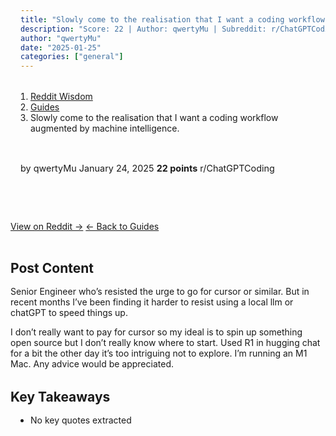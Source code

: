 ```yaml
---
title: "Slowly come to the realisation that I want a coding workflow augmented by machine intelligence."
description: "Score: 22 | Author: qwertyMu | Subreddit: r/ChatGPTCoding"
author: "qwertyMu"
date: "2025-01-25"
categories: ["general"]
---
```


<nav aria-label="breadcrumb">
  <ol class="breadcrumb">
    <li class="breadcrumb-item"><a href="../../../index.html">Reddit Wisdom</a></li>
    <li class="breadcrumb-item"><a href="../../index.html">Guides</a></li>
    <li class="breadcrumb-item active" aria-current="page">Slowly come to the realisation that I want a coding workflow augmented by machine intelligence.</li>
  </ol>
</nav>

<div class="post-meta">
  <span class="author">by qwertyMu</span>
  <span class="date">January 24, 2025</span>
  <span class="score">22 points</span>
  <span class="subreddit">r/ChatGPTCoding</span>
</div>

<div class="post-actions">
  <a href="https://reddit.com/r/ChatGPTCoding/comments/1i93dgo/slowly_come_to_the_realisation_that_i_want_a/" target="_blank" class="btn btn-primary">View on Reddit →</a>
  <a href="../../" class="btn btn-outline-secondary">← Back to Guides</a>
</div>

## Post Content

Senior Engineer who’s resisted the urge to go for cursor or similar. But in recent months I’ve been finding it harder to resist using a local llm or chatGPT to speed things up. 

I don’t really want to pay for cursor so my ideal is to spin up something open source but I don’t really know where to start. Used R1 in hugging chat for a bit the other day it’s too intriguing not to explore. I’m running an M1 Mac. Any advice would be appreciated. 

## Key Takeaways

- No key quotes extracted

<style>
.post-meta {
  display: flex;
  gap: 1.5rem;
  flex-wrap: wrap;
  margin: 1rem 0 2rem 0;
  padding: 1rem;
  background: var(--bs-light);
  border-radius: 0.5rem;
  font-size: 0.9rem;
}

.post-meta span {
  color: var(--bs-secondary);
}

.post-meta .score {
  color: var(--bs-success);
  font-weight: bold;
}

.post-actions {
  display: flex;
  gap: 1rem;
  margin: 2rem 0;
}

.post-content {
  line-height: 1.8;
  font-size: 1.1rem;
}

h2, h3, h4 {
  margin-top: 2rem;
  margin-bottom: 1rem;
}

ul, ol {
  margin: 1rem 0;
  padding-left: 2rem;
}

blockquote {
  border-left: 4px solid var(--bs-primary);
  padding-left: 1rem;
  margin: 1.5rem 0;
  font-style: italic;
}

code {
  background: var(--bs-light);
  padding: 0.2rem 0.4rem;
  border-radius: 0.25rem;
}

pre {
  background: var(--bs-light);
  padding: 1rem;
  border-radius: 0.5rem;
  overflow-x: auto;
}
</style>